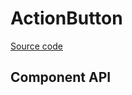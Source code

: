 
# ActionButton

[Source code](https://github.com/leemonade/bubbles/tree/main/packages/components/overlay/EditPanel/EditPanel)

## Component API

<Preview>
  <Story id="overlay-editpanel--playground" />
</Preview>

<Props of={EditPanel} />
